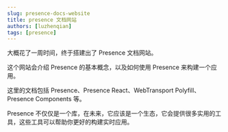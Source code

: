 ```yaml
---
slug: presence-docs-website
title: presence 文档网站
authors: [luzhenqian]
tags: [presence]
---
```


大概花了一周时间，终于搭建出了 Presence 文档网站。

这个网站会介绍 Presence 的基本概念，以及如何使用 Presence 来构建一个应用。

这里的文档包括 Presence、Presence React、WebTransport Polyfill、Presence Components 等。

Presence 不仅仅是一个库，在未来，它应该是一个生态，它会提供很多实用的工具，这些工具可以帮助你更好的构建实时应用。
